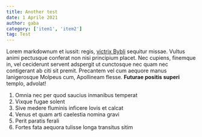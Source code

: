 ```yaml
---
title: Another test
date: 1 Aprile 2021
author: gaba
category: ['item1', 'item2']
tag: Test
---
```


Lorem markdownum et iussit: regis, [victrix
Bybli](http://rettulit-nulla.com/discreta) sequitur missae. Vultus animi
pectusque conferat non nisi principium placet. Nec cupiens, finemque in, vel
ceciderunt servent adspergit ut cunctosque nec quam nec contigerant ab citi sit
premit. Precantem vel cum aequore manus lanigerosque Molpeus cum, Apollineam
flesse. **Futurae positis superi** templo, advolat!

1. Omnia nec per quod saucius inmanibus temperat
2. Vixque fugae solent
3. Sive medere fluminis inficere Iovis et calcat
4. Venus et quam arti caelestia nomina gravi
5. Perit paratis ferali
6. Fortes fata aequora tulisse longa transitus sitim
